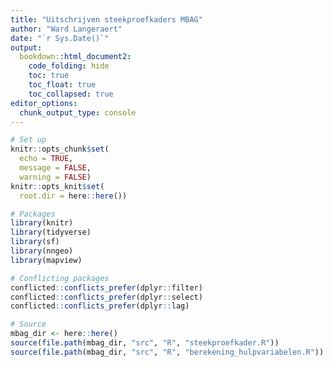 ```yaml
---
title: "Uitschrijven steekproefkaders MBAG"
author: "Ward Langeraert"
date: "`r Sys.Date()`"
output:
  bookdown::html_document2:
    code_folding: hide
    toc: true
    toc_float: true
    toc_collapsed: true
editor_options: 
  chunk_output_type: console
---
```


```r
# Set up
knitr::opts_chunk$set(
  echo = TRUE,
  message = FALSE,
  warning = FALSE)
knitr::opts_knit$set(
  root.dir = here::here())
```

```r
# Packages
library(knitr)
library(tidyverse)
library(sf)
library(nngeo)
library(mapview)

# Conflicting packages
conflicted::conflicts_prefer(dplyr::filter)
conflicted::conflicts_prefer(dplyr::select)
conflicted::conflicts_prefer(dplyr::lag)

# Source
mbag_dir <- here::here()
source(file.path(mbag_dir, "src", "R", "steekproefkader.R"))
source(file.path(mbag_dir, "src", "R", "berekening_hulpvariabelen.R"))
```


